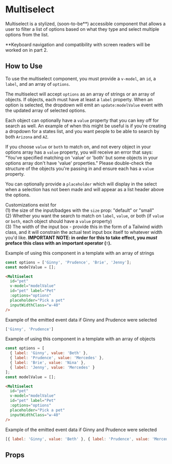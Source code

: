 
# Multiselect

Multiselect is a stylized, (soon-to-be**) accessible component that allows a user to filter a list of options based on what they type and select multiple options from the list.

**Keyboard navigation and compatibility with screen readers will be worked on in part 2.

<Preview>
  <Story id="components-multiselect--primary" />
</Preview>

## How to Use
To use the multiselect component, you must provide a `v-model`, an `id`, a `label`, and an array of `options`.

The multiselect will accept `options` as an array of strings or an array of objects. If objects, each must have at least a `label` property. When an option is selected, the dropdown will emit an `update:modelValue` event with the updated array of selected options.

Each object can optionally have a `value` property that you can key off for search as well. An example of when this might be useful is if you're creating a dropdown for a states list, and you want people to be able to search by both `Arizona` and `AZ`.

If you choose `value` or `both` to match on, and not every object in your options array has a `value` property, you will receive an error that says: "You've specified matching on 'value' or 'both' but some objects in your options array don't have 'value' properties." Please double-check the structure of the objects you're passing in and ensure each has a `value` property.

You can optionally provide a `placeholder` which will display in the select when a selection has not been made and will appear as a list header above the options.

Customizations exist for<br/>
(1) the size of the input/badges with the `size` prop: "default" or "small"<br/>
(2) Whether you want the search to match on `label`, `value`, or both (if `value` or `both`, each object should have a `value` property)<br/>
(3) The width of the input box - provide this in the form of a Tailwind width class, and it will constrain the actual text input box itself to whatever width you'd like. **IMPORTANT NOTE: in order for this to take effect, you _must_ preface this class with an important operator (`!`).**

Example of using this component in a template with an array of strings

```js
const options = ['Ginny', 'Prudence', 'Brie', 'Jenny'];
const modelValue = [];
```
```html
<Multiselect
  id="pet"
  v-model="modelValue"
  id="pet" label="Pet"
  :options="options"
  placeholder="Pick a pet"
  inputWidthClass="w-40"
/>
```

Example of the emitted event data if Ginny and Prudence were selected
```js
['Ginny', 'Prudence']
```

Example of using this component in a template with an array of objects

```js
const options = [
  { label: 'Ginny', value: 'Beth' },
  { label: 'Prudence', value: 'Mercedes' },
  { label: 'Brie', value: 'Nina' },
  { label: 'Jenny', value: 'Mercedes' }
];
const modelValue = [];
```
```html
<Multiselect
  id="pet"
  v-model="modelValue"
  id="pet" label="Pet"
  :options="options"
  placeholder="Pick a pet"
  inputWidthClass="w-40"
/>
```

Example of the emitted event data if Ginny and Prudence were selected
```js
[{ label: 'Ginny', value: 'Beth' }, { label: 'Prudence', value: 'Mercedes' }]
```

## Props

<ArgsTable story={PRIMARY_STORY} />
